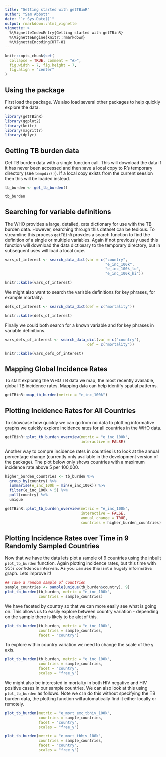 ```yaml
---
title: "Getting started with getTBinR"
author: "Sam Abbott"
date: "`r Sys.Date()`"
output: rmarkdown::html_vignette
vignette: >
  %\VignetteIndexEntry{Getting started with getTBinR}
  %\VignetteEngine{knitr::rmarkdown}
  %\VignetteEncoding{UTF-8}
---
```


```r
knitr::opts_chunk$set(
  collapse = TRUE, comment = "#>",
  fig.width = 7, fig.height = 7, 
  fig.align = "center"
)
```

## Using the package

First load the package. We also load several other packages to help quickly explore the data.

```r
library(getTBinR)
library(ggplot2)
library(knitr)
library(magrittr)
library(dplyr)
```


## Getting TB burden data

Get TB burden data with a single function call. This will download the data if it has never been accessed and then save a local copy to R's temporary directory (see `tempdir()`). If a local copy exists from the current seesion then this will be loaded instead.

```r
tb_burden <- get_tb_burden()

tb_burden
```

## Searching for variable definitions

The WHO provides a large, detailed, data dictionary for use with the TB burden data. However, searching through this dataset can be tedious. To streamline this process `getTBinR` provides a search function to find the definition of a single or multiple variables. Again if not previously used this function will download the data dictionary to the temporary directory, but in subsequent uses will load a local copy.

```r
vars_of_interest <- search_data_dict(var = c("country",
                                             "e_inc_100k",
                                             "e_inc_100k_lo",
                                             "e_inc_100k_hi"))

knitr::kable(vars_of_interest)
```

We might also want to search the variable definitions for key phrases, for example mortality.

```r
defs_of_interest <- search_data_dict(def = c("mortality"))

knitr::kable(defs_of_interest)
```

Finally we could both search for a known variable and for key phrases in variable definitions.

```r
vars_defs_of_interest <- search_data_dict(var = c("country"),
                                     def = c("mortality"))

knitr::kable(vars_defs_of_interest)
```

## Mapping Global Incidence Rates

To start exploring the WHO TB data we map, the most recently available, global TB incidence rates. Mapping data can help identify spatial patterns.

```r
getTBinR::map_tb_burden(metric = "e_inc_100k")
```

## Plotting Incidence Rates for All Countries

To showcase how quickly we can go from no data to plotting informative graphs we quickly explore incidence rates for all countries in the WHO data.


```r
getTBinR::plot_tb_burden_overview(metric = "e_inc_100k",
                                  interactive = FALSE)
```


Another way to compre incidence rates in countries is to look at the annual percentage change (currently only available in the development version of the package). The plot below only shows countries with a maximum incidence rate above 5 per 100,000.


```r
higher_burden_countries <- tb_burden %>% 
  group_by(country) %>% 
  summarise(e_inc_100k = min(e_inc_100k)) %>% 
  filter(e_inc_100k > 5) %>% 
  pull(country) %>% 
  unique

getTBinR::plot_tb_burden_overview(metric = "e_inc_100k",
                                  interactive = FALSE,
                                  annual_change = TRUE,
                                  countries = higher_burden_countries)
```

## Plotting Incidence Rates over Time in 9 Randomly Sampled Countries

Now that we have the data lets plot a sample of 9 countries using the inbuilt `plot_tb_burden` function. Again plotting incidence rates, but this time with 95% confidence intervals. As you can see this isnt a hugely informative graph. Lets improve it!

```r
## Take a random sample of countries
sample_countries <- sample(unique(tb_burden$country), 9)
plot_tb_burden(tb_burden, metric = "e_inc_100k",
               countries = sample_countries)
```

We have faceted by country so that we can more easily see what is going on. This allows us to easily explore between country variation - depending on the sample there is likely to be alot of this.

```r
plot_tb_burden(tb_burden, metric = "e_inc_100k",
               countries = sample_countries,
               facet = "country")
```

To explore within country variation we need to change the scale of the y axis.

```r
plot_tb_burden(tb_burden, metric = "e_inc_100k",
               countries = sample_countries,
               facet = "country",
               scales = "free_y")
```

We might also be interested in mortality in both HIV negative and HIV positive cases in our sample countries. We can also look at this using `plot_tb_burden` as follows. Note we can do this without specifying the TB burden data, the plotting function will automatically find it either locally or remotely.

```r
plot_tb_burden(metric = "e_mort_exc_tbhiv_100k",
               countries = sample_countries,
               facet = "country",
               scales = "free_y")
```

```r
plot_tb_burden(metric = "e_mort_tbhiv_100k",
               countries = sample_countries,
               facet = "country",
               scales = "free_y")
```

